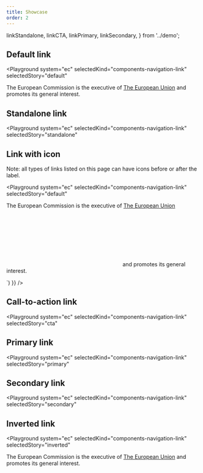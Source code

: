 ```yaml
---
title: Showcase
order: 2
---
```


  linkStandalone,
  linkCTA,
  linkPrimary,
  linkSecondary,
} from '../demo';

## Default link

<Playground
  system="ec"
  selectedKind="components-navigation-link"
  selectedStory="default"
>
  <p className="ecl-u-type-paragraph">The European Commission is the executive of <a href="/example#123123" className="ecl-link">The European Union</a> and promotes its general interest.</p>
</Playground>

## Standalone link

<Playground
  system="ec"
  selectedKind="components-navigation-link"
  selectedStory="standalone"
>
  <Html markup={linkStandalone} />
</Playground>

## Link with icon

Note: all types of links listed on this page can have icons before or after the label.

<Playground
  system="ec"
  selectedKind="components-navigation-link"
  selectedStory="default"
>
  <div dangerouslySetInnerHTML={{ __html: correctSvgPath(`<p class="ecl-u-type-paragraph">The European Commission is the executive of <a href="/example#235231" class="ecl-link ecl-link--default ecl-link--icon"><span class="ecl-link__label">The European Union</span><svg class="ecl-icon ecl-icon--fluid ecl-link__icon" focusable="false" aria-hidden="false" role="img"><title>Links to an external domain</title><use xlink:href="/icons.svg#external"></use></svg></a> and promotes its general interest.</p>`) }} />
</Playground>

## Call-to-action link

<Playground
  system="ec"
  selectedKind="components-navigation-link"
  selectedStory="cta"
>
  <Html markup={linkCTA} />
</Playground>

## Primary link

<Playground
  system="ec"
  selectedKind="components-navigation-link"
  selectedStory="primary"
>
  <Html markup={linkPrimary} />
</Playground>

## Secondary link

<Playground
  system="ec"
  selectedKind="components-navigation-link"
  selectedStory="secondary"
>
  <Html markup={linkSecondary} />
</Playground>

## Inverted link

<Playground
  system="ec"
  selectedKind="components-navigation-link"
  selectedStory="inverted"
>

  <p className="ecl-u-type-paragraph ecl-u-bg-dark ecl-u-type-color-white">The European Commission is the executive of <a href="/example#345252" className="ecl-link ecl-link--inverted">The European Union</a>
    and promotes its general interest. </p>
</Playground>
